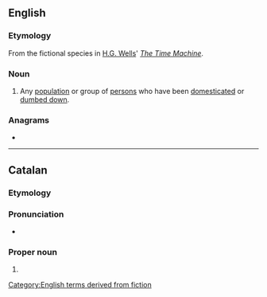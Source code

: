 {{also|Éloi}}
==English==
{{wikipedia}}

===Etymology===
From the fictional species in [[w:H.G. Wells|H.G. Wells]]' ''[[w:The Time Machine|The Time Machine]]''.

===Noun===
{{en-plural noun}}

# Any [[population]] or group of [[persons]] who have been [[domesticated]] or [[dumbed down]].
#: {{cot|en|Morlock}}

===Anagrams===
* {{anagrams|en|a=eilo|Loei|ileo-}}

[[Category:English terms derived from fiction]]

----

==Catalan==

===Etymology===
{{bor|ca|fr|Éloi}}

===Pronunciation===
* {{ca-IPA}}

===Proper noun===
{{ca-proper noun|m}}

# {{given name|ca|male|from=French}}